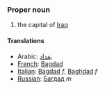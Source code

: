 ===Proper noun===

#the capital of [[Iraq]]

====Translations====
*Arabic: [[بغداد]]
*[[French]]: [[Bagdad]]
*[[Italian]]: [[Bagdad]] ''f'', [[Baghdad]] ''f''
*[[Russian]]: [[Багдад]] ''m''
